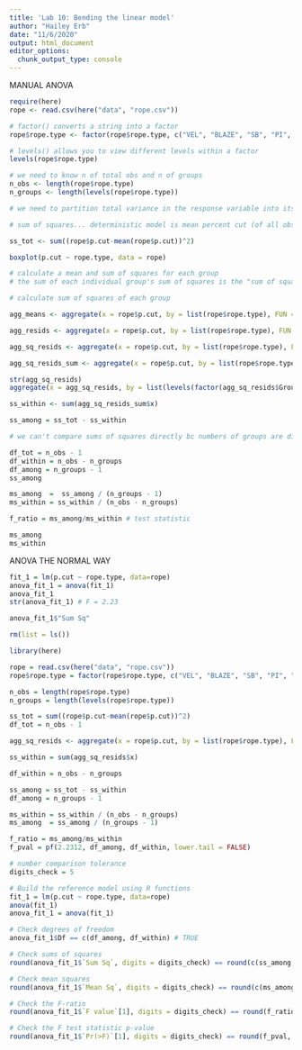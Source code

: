 ```yaml
---
title: 'Lab 10: Bending the linear model'
author: "Hailey Erb"
date: "11/6/2020"
output: html_document
editor_options: 
  chunk_output_type: console
---
```




MANUAL ANOVA

```r
require(here)
rope <- read.csv(here("data", "rope.csv"))

# factor() converts a string into a factor
rope$rope.type <- factor(rope$rope.type, c("VEL", "BLAZE", "SB", "PI", "BS", "XTC"))

# levels() allows you to view different levels within a factor
levels(rope$rope.type)

# we need to know n of total obs and n of groups
n_obs <- length(rope$rope.type)
n_groups <- length(levels(rope$rope.type))
```

```r
# we need to partition total variance in the response variable into its components: among-group and within-group.

# sum of squares... deterministic model is mean percent cut (of all obs)

ss_tot <- sum((rope$p.cut-mean(rope$p.cut))^2)
```

```r
boxplot(p.cut ~ rope.type, data = rope)

# calculate a mean and sum of squares for each group
# the sum of each individual group's sum of squares is the "sum of squares error (SSE)"

# calculate sum of squares of each group

agg_means <- aggregate(x = rope$p.cut, by = list(rope$rope.type), FUN = mean)

agg_resids <- aggregate(x = rope$p.cut, by = list(rope$rope.type), FUN = function(x) x-mean(x))

agg_sq_resids <- aggregate(x = rope$p.cut, by = list(rope$rope.type), FUN = function(x) (x-mean(x))^2)

agg_sq_resids_sum <- aggregate(x = rope$p.cut, by = list(rope$rope.type), FUN = function(x) sum((x-mean(x))^2)) # FUN = function(x)... AKA anonymous functions

str(agg_sq_resids)
aggregate(x = agg_sq_resids, by = list(levels(factor(agg_sq_resids$Group.1)), FUN = sum))

ss_within <- sum(agg_sq_resids_sum$x)
```

```r
ss_among = ss_tot - ss_within
```

```r
# we can't compare sums of squares directly bc numbers of groups are different than the total number of obs. # larger samples will have larger ss residuals, even if the variance is the same.

df_tot = n_obs - 1
df_within = n_obs - n_groups
df_among = n_groups - 1
ss_among

ms_among  =  ss_among / (n_groups - 1)
ms_within = ss_within / (n_obs - n_groups)

f_ratio = ms_among/ms_within # test statistic

ms_among
ms_within
```



ANOVA THE NORMAL WAY

```r
fit_1 = lm(p.cut ~ rope.type, data=rope)
anova_fit_1 = anova(fit_1)
anova_fit_1
str(anova_fit_1) # F = 2.23

anova_fit_1$"Sum Sq"
```



```r
rm(list = ls())

library(here)

rope = read.csv(here("data", "rope.csv"))
rope$rope.type = factor(rope$rope.type, c("VEL", "BLAZE", "SB", "PI", "BS", "XTC"))

n_obs = length(rope$rope.type)
n_groups = length(levels(rope$rope.type))

ss_tot = sum((rope$p.cut-mean(rope$p.cut))^2)
df_tot = n_obs - 1

agg_sq_resids <- aggregate(x = rope$p.cut, by = list(rope$rope.type), FUN = function(x) sum((x-mean(x))^2))

ss_within = sum(agg_sq_resids$x)

df_within = n_obs - n_groups

ss_among = ss_tot - ss_within
df_among = n_groups - 1

ms_within = ss_within / (n_obs - n_groups)
ms_among  = ss_among / (n_groups - 1)

f_ratio = ms_among/ms_within
f_pval = pf(2.2312, df_among, df_within, lower.tail = FALSE)
```




```r
# number comparison tolerance
digits_check = 5

# Build the reference model using R functions
fit_1 = lm(p.cut ~ rope.type, data=rope)
anova(fit_1)
anova_fit_1 = anova(fit_1)

# Check degrees of freedom
anova_fit_1$Df == c(df_among, df_within) # TRUE

# Check sums of squares
round(anova_fit_1$`Sum Sq`, digits = digits_check) == round(c(ss_among, ss_within), digits = digits_check) # TRUE

# Check mean squares
round(anova_fit_1$`Mean Sq`, digits = digits_check) == round(c(ms_among, ms_within), digits = digits_check) # TRUE

# Check the F-ratio
round(anova_fit_1$`F value`[1], digits = digits_check) == round(f_ratio, digits = digits_check) # TRUE

# Check the F test statistic p-value
round(anova_fit_1$`Pr(>F)`[1], digits = digits_check) == round(f_pval, digits = digits_check) # TRUE
```




















```r

```










